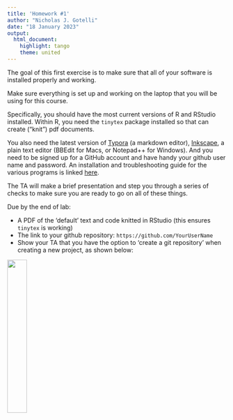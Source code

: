 ```yaml
---
title: 'Homework #1'
author: "Nicholas J. Gotelli"
date: "18 January 2023"
output: 
  html_document: 
    highlight: tango
    theme: united
---
```


The goal of this first exercise is to make sure that all of your software is installed properly and working.

Make sure everything is set up and working on the laptop that you will be using for this course. 

Specifically, you should have the most current versions of R and RStudio installed. Within R, you need the `tinytex` package installed so that can create ("knit") pdf documents.

You also need the latest version of [Typora](https://typora.io/) (a markdown editor), [Inkscape](https://inkscape.org/release/inkscape-1.1.1/),  a plain text editor (BBEdit for Macs, or Notepad++ for Windows). And you need to be signed up for a GitHub account and have handy your github user name and password. An installation and troubleshooting guide for the various programs is linked [here](Installation_Instructions.html). 

The TA will make a brief presentation and step you through a series of checks to make sure you are ready to go on all of these things.

Due by the end of lab:    

* A PDF of the 'default' text and code knitted in RStudio (this ensures `tinytex` is working)
* The link to your github repository: `https://github.com/YourUserName`
* Show your TA that you have the option to 'create a git repository' when creating a new project, as shown below:

![](git-box-example.png){width=30%} 


